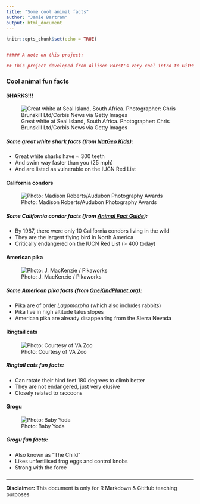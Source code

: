 ```yaml
---
title: "Some cool animal facts"
author: "Jamie Bartram"
output: html_document
---
```


```r
knitr::opts_chunk$set(echo = TRUE)


##### A note on this project:

## This project developed from Allison Horst's very cool intro to GitHub. 

```


### Cool animal fun facts {.tabset .tabset-fade}

#### SHARKS!!!

![Great white at Seal Island, South Africa. Photographer: Chris Brunskill Ltd/Corbis News via Getty Images](img/great_white.jpg)

##### Some great white shark facts (from [NatGeo Kids](https://www.natgeokids.com/uk/discover/animals/sea-life/great-white-sharks/)):

- Great white sharks have ~ 300 teeth
- And swim way faster than you (25 mph)
- And are listed as vulnerable on the IUCN Red List

#### California condors

![Photo: Madison Roberts/Audubon Photography Awards](img/condor.jpg)

##### Some California condor facts (from [Animal Fact Guide](https://animalfactguide.com/animal-facts/california-condor/)):

- By 1987, there were only 10 California condors living in the wild
- They are the largest flying bird in North America
- Critically endangered on the IUCN Red List (> 400 today)

#### American pika

![Photo: J. MacKenzie / Pikaworks](img/pika.jpg)

##### Some American pika facts (from [OneKindPlanet.org](https://onekindplanet.org/animal/pika-american/)):

- Pika are of order *Lagomorpha* (which also includes rabbits)
- Pika live in high altitude talus slopes
- American pika are already disappearing from the Sierra Nevada

#### Ringtail cats

![Photo: Courtesy of VA Zoo](img/ringtail_cat.jpg)

##### Ringtail cats fun facts: 

- Can rotate their hind feet 180 degrees to climb better
- They are not endangered, just very elusive
- Closely related to raccoons

#### Grogu

![Photo: Baby Yoda](/cloud/project/some cool animals/Grogu.jpg)

##### Grogu fun facts:

- Also known as "The Child"
- Likes unfertilised frog eggs and control knobs
- Strong with the force

###

----------
**Disclaimer:** This document is only for R Markdown & GitHub teaching purposes